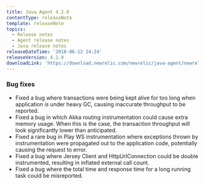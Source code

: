 ```yaml
---
title: Java Agent 4.2.0
contentType: releaseNote
template: releaseNote
topics:
  - Release notes
  - Agent release notes
  - Java release notes
releaseDateTime: '2018-06-12 14:24'
releaseVersion: 4.2.0
downloadLink: 'https://download.newrelic.com/newrelic/java-agent/newrelic-agent/4.2.0/'
---
```


### Bug fixes

* Fixed a bug where transactions were being kept alive for too long when application is under heavy GC, causing inaccurate throughput to be reported.
* Fixed a bug in which Akka routing instrumentation could cause extra memory usage. When this is the case, the transaction throughput will look significantly lower than anticipated.
* Fixed a rare bug in Play WS instrumentation where exceptions thrown by instrumentation were propagated out to the application code, potentially causing the request to error.
* Fixed a bug where Jersey Client and HttpUrlConnection could be double instrumented, resulting in inflated external call count.
* Fixed a bug where the total time and response time for a long running task could be misreported.
